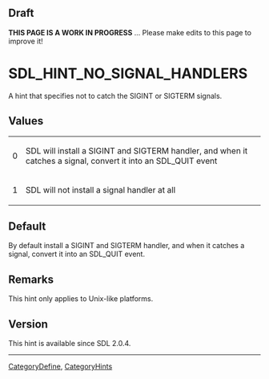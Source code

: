 == Draft ==

'''THIS PAGE IS A WORK IN PROGRESS''' ... Please make edits to this page to improve it!


<!-- #*^*^*^*^*See https://wiki.libsdl.org/SGEnumerations for details on editing this page*^*^*^*^* -->


= SDL_HINT_NO_SIGNAL_HANDLERS =
A hint that specifies not to catch the SIGINT or SIGTERM signals.




== Values ==
{|
|0
|SDL will install a SIGINT and SIGTERM handler, and when it catches a signal, convert it into an SDL_QUIT event
|-
|1
|SDL will not install a signal handler at all
|}


== Default ==
By default install a SIGINT and SIGTERM handler, and when it catches a signal, convert it into an SDL_QUIT event.



== Remarks ==
This hint only applies to Unix-like platforms.


== Version ==
This hint is available since SDL 2.0.4.

----
[[CategoryDefine]], [[CategoryHints]]
<!-- #See the Style Guide for instructions on editing the footer. -->
